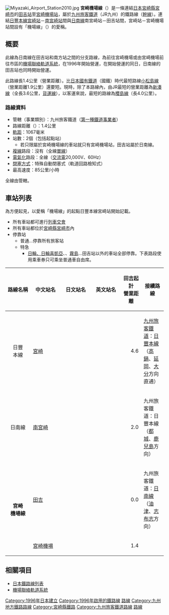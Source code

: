 {{Infobox 鐵道路線
|日文原名=宮崎空港線
|平假名=みやざきくうこうせん
|羅馬拼音=Miyazaki Kūkō sen
|路線名稱=[[File:JR_logo_(kyushu).svg|35px]] 宮崎機場線
|路線顏色=#36b558
|圖片=Miyazaki-Airport-Sta-Platform.jpg
|圖片大小=300px
|圖片說明=宮崎機場線的特急列車（宮崎機場站）
|所在地={{JPN}}[[宮崎縣|宮崎縣]]
|起點=[[田吉站|田吉站]]
|終點=[[宮崎機場站|宮崎機場站]]
|站數=2個
|通車=1996年7月18日
|擁有者=[[File:JR_logo_(kyushu).svg|25px]] [[九州旅客鐵道|九州旅客鐵道]]（JR九州）
|營運者=[[File:JR_logo_(kyushu).svg|25px]] 九州旅客鐵道
|使用車輛=參見[[#運行車輛|運行車輛]]
|路線距離=1.4公里
|軌距=1,067毫米
|軌道數量=[[單線鐵路|單線]]
|電氣化方式=[[交流電|交流電]]20,000 [[伏特|V]]、60[[赫茲|Hz]] [[高架電纜|高架電纜]]
|閉塞方式=特殊自動閉塞式（軌道回路檢知式）
|最高速度=85公里/小時
|路線圖 = {{宮崎機場線RDT}}
}}

[[File:Miyazaki_Airport_Station2010.jpg|thumb]]
'''宮崎機場線'''（{{jpn|j=宮崎空港線|hg=みやざきくうこうせん|rm=Miyazaki-kūkō sen|f=y}}）是一條連結[[日本|日本]][[宮崎縣|宮崎縣]][[宮崎市|宮崎市]]的[[田吉站|田吉站]]至[[宮崎機場站|宮崎機場站]]，屬於[[九州旅客鐵道|九州旅客鐵道]]（JR九州）的鐵路線（[[幹線|幹線]]）。連結[[日豐本線|日豐本線]][[宮崎站|宮崎站]]－[[南宮崎站|南宮崎站]]間與[[日南線|日南線]]南宮崎站－田吉站間，宮崎站－宮崎機場站間設有「機場線」（{{lang|ja|空港線}}）的愛稱。

== 概要 ==
此線為日南線在田吉站和南方站之間的分支路線，為前往宮崎機場或由宮崎機場前往市區的[[機場聯絡軌道系統|機場聯絡軌道系統]]，在1996年開始營運，在開始營運的同日，日南線的田吉站也同時開始營運。

此路線長1.4公里（營業距離）。比[[日本國有鐵道|日本國有鐵道]]（國鐵）時代最短路線[[小松島線|小松島線]]（營業距離1.9公里）還要短。現時，除了本路線內，由JR最短的營業距離為[[新湊線|新湊線]]（全長3.6公里，[[貨運線|貨運線]]），以客運來說，最短的路線為[[櫻島線|櫻島線]]（長4.0公里）。

=== 路線資料 ===
* 管轄（事業類別）：九州旅客鐵道（[[鐵路公司|第一種鐵道事業者]]）
* 路線距離（{{link-ja|營業距離|営業キロ}}）：1.4公里
* [[軌距|軌距]]：1067毫米
* 站數：2個（包括起點站）
** 若只限屬於宮崎機場線的車站就只有宮崎機場站，田吉站屬於日南線。
* [[複線鐵路|複線]]路段：沒有（全線[[單線鐵路|單線]]）
* [[電氣化鐵路|電氣化]]路段：全線（[[交流電|交流電]]20,000V、60Hz）
* [[閉塞_(鐵路)|閉塞方式]]：特殊自動閉塞式（軌道回路檢知式）
* 最高速度：85公里/小時

全線由{{link-ja|九州旅客鐵道鹿兒島支社|九州旅客鉄道鹿児島支社|鹿兒島支社}}管轄。

== 車站列表 ==
為方便起見，以愛稱「機場線」的起點日豐本線宮崎站開始記載。
* 所有車站都可進行[[列車交會|列車交會]]
* 所有車站都位於[[宮崎縣|宮崎縣]][[宮崎市|宮崎市]]內
* 停靠站
** 普通…停靠所有旅客站
** 特急
*** [[日輪號、日向號列車|日輪、日輪喜凱亞]]、{{link-ja|日向號列車|ひゅうが (列車)|日向}}、[[霧島號列車|霧島]]…田吉站以外的車站全部停靠。下表路段使用乘車券只可乘坐普通車自由席。

{| class="wikitable" rules="all"
|-
!style="width:4em;"|路線名稱
!style="width:5em;"|中文站名
!style="width:5em;"|日文站名
!style="width:5em;"|英文站名
!style="width:3em;"|田吉起計<br />營業距離
!接續路線
|-
|rowspan="2" style="text-align:center;"|日豐<br />本線
|[[宮崎站|宮崎]]
|{{lang|ja|宮崎}}
|{{lang|en|Miyazaki}}
|style="text-align:right;"|4.6
|[[九州旅客鐵道|九州旅客鐵道]]：[[日豐本線|日豐本線]]（[[高鍋站|高鍋]]、[[延岡站|延岡]]、[[大分站|大分]]方向直通）
|-
|rowspan="2"|[[南宮崎站|南宮崎]]
|rowspan="2"|{{lang|ja|南宮崎}}
|rowspan="2"|{{lang|en|Minami-Miyazaki}}
|rowspan="2" style="text-align:right;"|2.0
|rowspan="2"|九州旅客鐵道：日豐本線（[[都城站|都城]]、[[鹿兒島站|鹿兒島]]方向）
|-
|rowspan="2" style="text-align:center;"|日南線
|-
|rowspan="2"|[[田吉站|田吉]]
|rowspan="2"|{{lang|ja|田吉}}
|rowspan="2"|{{lang|en|Tayoshi}}
|rowspan="2" style="text-align:right;"|0.0
|rowspan="2"|九州旅客鐵道：[[日南線|日南線]]（[[油津站|油津]]、[[志布志站|志布志]]方向）
|-
|rowspan="2" style="text-align:center;"|'''宮崎<br />機場線'''
|-
|[[宮崎機場站|宮崎機場]]
|{{lang|ja|宮崎空港}}
|{{lang|en|Miyazaki-Kūkō}}
|style="text-align:right;"|1.4
| 
|}

== 相關項目 ==
* [[日本鐵路線列表|日本鐵路線列表]]
* [[機場聯絡軌道系統|機場聯絡軌道系統]]
{{九州大眾運輸}}
{{九州旅客鐵道鹿兒島支社}}
{{日南線}}
{{Portal bar|日本|日本鐵路|宮崎|鐵路|航空}}
[[Category:1996年日本建立|Category:1996年日本建立]]
[[Category:1996年啟用的鐵路線|Category:1996年啟用的鐵路線]]
[[Category:日本的機場聯絡軌道系統|路線]]
[[Category:九州地方鐵路路線|Category:九州地方鐵路路線]]
[[Category:宮崎縣鐵路|Category:宮崎縣鐵路]]
[[Category:九州旅客鐵道路線|Category:九州旅客鐵道路線]]
[[Category:宮崎機場|路線]]
{{DEFAULTSORT:Miyazaki kuko sen}}